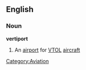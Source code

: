 {{Wikipedia}}
==English==
===Noun===
'''vertiport'''
#An [[airport]] for [[VTOL]] [[aircraft]]

[[Category:Aviation]]